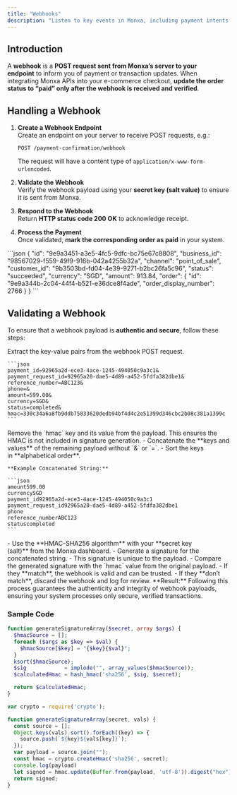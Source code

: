 ```yaml
---
title: "Webhooks"
description: "Listen to key events in Monxa, including payment intents, charge, and other important notifications."
---
```


## Introduction

A **webhook** is a **POST request sent from Monxa’s server to your endpoint** to inform you of payment or transaction updates. When integrating Monxa APIs into your e-commerce checkout, **update the order status to “paid” only after the webhook is received and verified**.

## Handling a Webhook

1. **Create a Webhook Endpoint**\
   Create an endpoint on your server to receive POST requests, e.g.:

   ```
   POST /payment-confirmation/webhook
   ```

   The request will have a content type of `application/x-www-form-urlencoded`.
2. **Validate the Webhook**\
   Verify the webhook payload using your **secret key (salt value)** to ensure it is sent from Monxa.
3. **Respond to the Webhook**\
   Return **HTTP status code 200 OK** to acknowledge receipt.
4. **Process the Payment**\
   Once validated, **mark the corresponding order as paid** in your system.

<AccordionGroup>
  <Accordion title="Sample Webhook Payload">
    ```json
    {
      "id": "9e9a3451-a3e5-4fc5-9dfc-bc75e67c8808",
      "business_id": "98567029-f559-49f9-916b-042a4255b32a",
      "channel": "point_of_sale",
      "customer_id": "9b3503bd-fd04-4e39-9271-b2bc26fa5c96",
      "status": "succeeded",
      "currency": "SGD",
      "amount": 913.84,
      "order": {
        "id": "9e9a344b-2c04-44f4-b521-e36dce8f4ade",
        "order_display_number": 2766
      }
    }
    ```
  </Accordion>
</AccordionGroup>

## Validating a Webhook

To ensure that a webhook payload is **authentic and secure**, follow these steps:

<AccordionGroup>
  <Accordion title="1. Extract the Payload">
    Extract the key-value pairs from the webhook POST request.

    ```json
    payment_id=92965a2d-ece3-4ace-1245-494050c9a3c1&
    payment_request_id=92965a20-dae5-4d89-a452-5fdfa382dbe1&
    reference_number=ABC123&
    phone=&
    amount=599.00&
    currency=SGD&
    status=completed&
    hmac=330c34a6a8fb9ddb75833620dedb94bf4d4c2e51399d346cbc2b08c381a1399c
    ```
  </Accordion>
  <Accordion title="2. Exclude HMAC">
    Remove the `hmac` key and its value from the payload. This ensures the HMAC is not included in signature generation.
  </Accordion>
  <Accordion title="3. Concatenate & Sort">
    - Concatenate the **keys and values** of the remaining payload without `&` or `=`.
    - Sort the keys in **alphabetical order**.

    **Example Concatenated String:**

    ```json
    amount599.00
    currencySGD
    payment_id92965a2d-ece3-4ace-1245-494050c9a3c1
    payment_request_id92965a20-dae5-4d89-a452-5fdfa382dbe1
    phone
    reference_numberABC123
    statuscompleted
    ```
  </Accordion>
  <Accordion title="4. Generate Signature">
    - Use the **HMAC-SHA256 algorithm** with your **secret key (salt)** from the Monxa dashboard.
    - Generate a signature for the concatenated string.
    - This signature is unique to the payload.
  </Accordion>
  <Accordion title="5. Compare Signature">
    - Compare the generated signature with the `hmac` value from the original payload.
    - If they **match**, the webhook is valid and can be trusted.
    - If they **don’t match**, discard the webhook and log for review.
  </Accordion>
</AccordionGroup>

<Tip>
  **Result:** Following this process guarantees the authenticity and integrity of webhook payloads, ensuring your system processes only secure, verified transactions.
</Tip>

### **Sample Code**

<CodeGroup>

```PHP PHP
function generateSignatureArray($secret, array $args) {   
  $hmacSource = [];        
  foreach ($args as $key => $val) {
    $hmacSource[$key] = "{$key}{$val}";
  }
  ksort($hmacSource);
  $sig            = implode("", array_values($hmacSource));
  $calculatedHmac = hash_hmac('sha256', $sig, $secret); 

  return $calculatedHmac;
}
```


```javascript NodeJS
var crypto = require('crypto');

function generateSignatureArray(secret, vals) {
  const source = [];
  Object.keys(vals).sort().forEach((key) => {
    source.push(`${key}${vals[key]}`);
  });
  var payload = source.join("");
  const hmac = crypto.createHmac('sha256', secret);
  console.log(payload)
  let signed = hmac.update(Buffer.from(payload, 'utf-8')).digest("hex");
  return signed;
}
```

</CodeGroup>